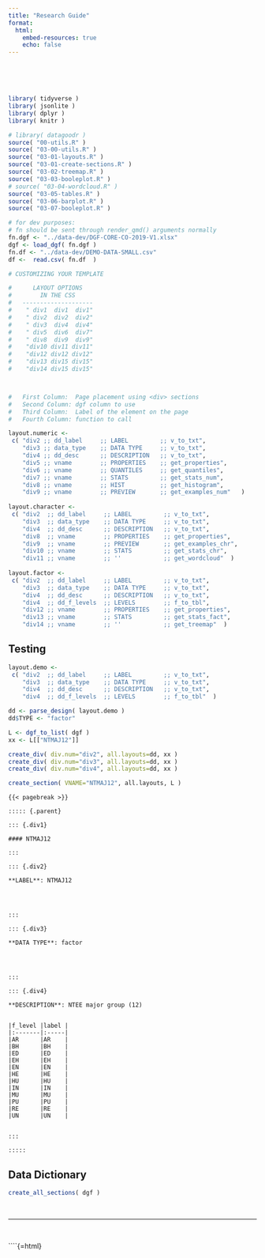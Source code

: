 ```yaml
---
title: "Research Guide"
format:
  html:
    embed-resources: true
    echo: false
---
```


<br><br><br>

```r
library( tidyverse )
library( jsonlite )
library( dplyr )
library( knitr )

# library( datagoodr )
source( "00-utils.R" )
source( "03-00-utils.R" )
source( "03-01-layouts.R" )
source( "03-01-create-sections.R" )
source( "03-02-treemap.R" ) 
source( "03-03-booleplot.R" ) 
# source( "03-04-wordcloud.R" ) 
source( "03-05-tables.R" )
source( "03-06-barplot.R" ) 
source( "03-07-booleplot.R" )
```

```r
# for dev purposes: 
# fn should be sent through render_qmd() arguments normally
fn.dgf <- "../data-dev/DGF-CORE-CO-2019-V1.xlsx"
dgf <- load_dgf( fn.dgf )
fn.df <- "../data-dev/DEMO-DATA-SMALL.csv"
df <-  read.csv( fn.df  )
```


```r
# CUSTOMIZING YOUR TEMPLATE

#      LAYOUT OPTIONS
#        IN THE CSS
#   --------------------
#    " div1  div1  div1"  
#    " div2  div2  div2"  
#    " div3  div4  div4"  
#    " div5  div6  div7"  
#    " div8  div9  div9"  
#    "div10 div11 div11"  
#    "div12 div12 div12"  
#    "div13 div15 div15"  
#    "div14 div15 div15" 



#   First Column:  Page placement using <div> sections 
#   Second Column: dgf column to use
#   Third Column:  Label of the element on the page
#   Fourth Column: function to call 

layout.numeric <- 
 c( "div2 ;; dd_label     ;; LABEL         ;; v_to_txt",
    "div3 ;; data_type    ;; DATA TYPE     ;; v_to_txt",
    "div4 ;; dd_desc      ;; DESCRIPTION   ;; v_to_txt",
    "div5 ;; vname        ;; PROPERTIES    ;; get_properties",  
    "div6 ;; vname        ;; QUANTILES     ;; get_quantiles",
    "div7 ;; vname        ;; STATS         ;; get_stats_num",
    "div8 ;; vname        ;; HIST          ;; get_histogram",
    "div9 ;; vname        ;; PREVIEW       ;; get_examples_num"   )
    
layout.character <- 
 c( "div2  ;; dd_label     ;; LABEL         ;; v_to_txt",
    "div3  ;; data_type    ;; DATA TYPE     ;; v_to_txt",
    "div4  ;; dd_desc      ;; DESCRIPTION   ;; v_to_txt",
    "div8  ;; vname        ;; PROPERTIES    ;; get_properties", 
    "div9  ;; vname        ;; PREVIEW       ;; get_examples_chr", 
    "div10 ;; vname        ;; STATS         ;; get_stats_chr", 
    "div11 ;; vname        ;; ''            ;; get_wordcloud"  )
    
layout.factor <- 
 c( "div2  ;; dd_label     ;; LABEL         ;; v_to_txt",
    "div3  ;; data_type    ;; DATA TYPE     ;; v_to_txt",
    "div4  ;; dd_desc      ;; DESCRIPTION   ;; v_to_txt",
    "div4  ;; dd_f_levels  ;; LEVELS        ;; f_to_tbl",
    "div12 ;; vname        ;; PROPERTIES    ;; get_properties", 
    "div13 ;; vname        ;; STATS         ;; get_stats_fact",
    "div14 ;; vname        ;; ''            ;; get_treemap"  )
```


## Testing 

```r
layout.demo <- 
 c( "div2  ;; dd_label     ;; LABEL         ;; v_to_txt",
    "div3  ;; data_type    ;; DATA TYPE     ;; v_to_txt",
    "div4  ;; dd_desc      ;; DESCRIPTION   ;; v_to_txt",
    "div4  ;; dd_f_levels  ;; LEVELS        ;; f_to_tbl"  )

dd <- parse_design( layout.demo )
dd$TYPE <- "factor"

L <- dgf_to_list( dgf )
xx <- L[["NTMAJ12"]]

create_div( div.num="div2", all.layouts=dd, xx )
create_div( div.num="div3", all.layouts=dd, xx )
create_div( div.num="div4", all.layouts=dd, xx )

create_section( VNAME="NTMAJ12", all.layouts, L )
```



```
{{< pagebreak >}} 

::::: {.parent} 

::: {.div1} 

#### NTMAJ12

::: 

::: {.div2} 

**LABEL**: NTMAJ12




::: 

::: {.div3} 

**DATA TYPE**: factor




::: 

::: {.div4} 

**DESCRIPTION**: NTEE major group (12)


|f_level |label |
|:-------|:-----|
|AR      |AR    |
|BH      |BH    |
|ED      |ED    |
|EH      |EH    |
|EN      |EN    |
|HE      |HE    |
|HU      |HU    |
|IN      |IN    |
|MU      |MU    |
|PU      |PU    |
|RE      |RE    |
|UN      |UN    |


::: 

:::::  

```



## Data Dictionary 

```r
create_all_sections( dgf )
```








<br>
<hr>
<br>






<link href='https://fonts.googleapis.com/css?family=Fira Code' rel='stylesheet'> <link rel="stylesheet" type="text/css" href="//fonts.googleapis.com/css?family=Anonymous+Pro" />

````{=html}
<style>

@import url('https://fonts.cdnfonts.com/css/aharoni');

.parent {
  display: grid;
  grid-template-columns: repeat(3, 1fr);
  grid-template-rows: auto;  
    grid-column-gap: 20px;
  grid-row-gap: 10px;
  grid-template-areas:
    "a a a"
    "b b b"
    "c d d"
    "e f g" 
    "h i i"
    "j k k"
    "m m m"
    "n p p"
    "o p p";
}


.div1 { grid-area: a; }

.div2 { 
    grid-area: b;
    padding-left: 50px;
}

.div3 { 
    grid-area: c;
    padding-left: 50px;
}

.div4 { 
    grid-area: d;
    padding-left: 20px;
}

.div5 { 
    grid-area: e;
    padding-left: 50px;
}

.div6 { 
    grid-area: f;
    padding-left: 20px;
}

.div7 { 
    grid-area: g;
    padding-left: 20px;
}

.div8 { 
    grid-area: h;
    padding-left: 50px;
}

.div9 { 
    grid-area: i;
    padding-left: 20px;
}

.div10 { 
    grid-area: j;
    padding-left: 50px;
}

.div11 { 
    grid-area: k;
    padding-left: 20px;
}

.div12 { 
    grid-area: m;
    padding-left: 50px;
}

.div13 { 
    grid-area: n;
    padding-left: 50px;
}

.div14 { 
    grid-area: o;
    padding-left: 50px;
}

.div15 { 
    grid-area: p;
    padding-left: 20px;
}

h1.title { color: lightgray; }
h2.anchored { color: lightgray; }
h3.anchored { color: gray; }

h4 {
    text-decoration: underline;
    text-underline-offset: 10px;
    text-decoration-thickness: 2px;
    font-family: Georgia, Times, "Times New Roman", serif; 
    /* font-family: 'Fira Code'; */
    /* font-family: 'Aharoni', sans-serif; */
    font-size: 2.2em;
    font-weight: 700;  
    /* line-height: 120px; */ 
}

h5 { font-size: 0.9em; }

.div2 p { 
    font-family: Verdana;
    font-size: 1.1em;
}

.div3 td { 
    font-family: 'Aharoni', sans-serif;
    font-size: 0.9em;
}

.div4 p { 
    font-family:"Calibri", sans-serif;
    font-size: 0.8em;
}

.div4 td { 
    font-family: "Anonymous Pro";
    font-size: 0.9em;
}

.div4 table {
    margin-left: 20px;
}

.div5 td { 
    font-family: "Anonymous Pro";
    font-size: 0.9em;
}

.div5 table {
    margin-left: 20px;
}

.table>tbody {
    border-top: none;
}

.table>:not(caption)>*>* {
    padding: 0rem 0rem;
}

tbody, tfoot, tr, td, th {
    border-color: inherit;
    border-style: none; 
    border-width: 0;
}


.div5 tr {
  border-bottom: 1px solid;
  border-color: #D3D3D3;
}

.div5 th {
  display:none;
}

.div6 tr {
  border-bottom: 1px solid;
  border-color: #D3D3D3;
}

.div6 th {
  display:none;
}

.div7 tr {
  border-bottom: 1px solid;
  border-color: #D3D3D3;
}

.div7 th {
  display:none;
}

.div8 img, svg {
    /* vertical-align: bottom;*/
    align-self: end;
    justify-self: end;
}


#pb_agent .gt_table {
    border-top-width: 0px; 
    /* border-top-color: #A8A8A8; */
}  

#pb_agent .gt_title {
    font-size: 1.3em !important;
}

#pb_agent .gt_left { color: black !important; }

@media print {
   body {
   display:table;
   table-layout:fixed;
   padding-top:2.5cm;
   padding-bottom:3cm;
   padding-left:1.5cm;
   padding-right:1.5cm;
   height:auto;
    }
}

</style>



